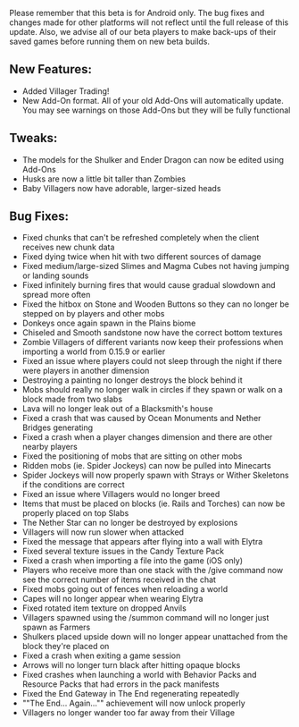 Please remember that this beta is for Android only. The bug fixes and changes made for other platforms will not reflect until the full release of this update. Also, we advise all of our beta players to make back-ups of their saved games before running them on new beta builds.

## **New Features:**

-   Added Villager Trading!
-   New Add-On format. All of your old Add-Ons will automatically update. You may see warnings on those Add-Ons but they will be fully functional

## **Tweaks:**

-   The models for the Shulker and Ender Dragon can now be edited using Add-Ons
-   Husks are now a little bit taller than Zombies
-   Baby Villagers now have adorable, larger-sized heads

## **Bug Fixes:**

-   Fixed chunks that can't be refreshed completely when the client receives new chunk data
-   Fixed dying twice when hit with two different sources of damage 
-   Fixed medium/large-sized Slimes and Magma Cubes not having jumping or landing sounds 
-   Fixed infinitely burning fires that would cause gradual slowdown and spread more often
-   Fixed the hitbox on Stone and Wooden Buttons so they can no longer be stepped on by players and other mobs 
-   Donkeys once again spawn in the Plains biome
-   Chiseled and Smooth sandstone now have the correct bottom textures
-   Zombie Villagers of different variants now keep their professions when importing a world from 0.15.9 or earlier
-   Fixed an issue where players could not sleep through the night if there were players in another dimension
-   Destroying a painting no longer destroys the block behind it
-   Mobs should really no longer walk in circles if they spawn or walk on a block made from two slabs
-   Lava will no longer leak out of a Blacksmith's house
-   Fixed a crash that was caused by Ocean Monuments and Nether Bridges generating 
-   Fixed a crash when a player changes dimension and there are other nearby players
-   Fixed the positioning of mobs that are sitting on other mobs 
-   Ridden mobs (ie. Spider Jockeys) can now be pulled into Minecarts
-   Spider Jockeys will now properly spawn with Strays or Wither Skeletons if the conditions are correct
-   Fixed an issue where Villagers would no longer breed
-   Items that must be placed on blocks (ie. Rails and Torches) can now be properly placed on top Slabs
-   The Nether Star can no longer be destroyed by explosions
-   Villagers will now run slower when attacked
-   Fixed the message that appears after flying into a wall with Elytra
-   Fixed several texture issues in the Candy Texture Pack
-   Fixed a crash when importing a file into the game (iOS only)
-   Players who receive more than one stack with the /give command now see the correct number of items received in the chat
-   Fixed mobs going out of fences when reloading a world
-   Capes will no longer appear when wearing Elytra 
-   Fixed rotated item texture on dropped Anvils
-   Villagers spawned using the /summon command will no longer just spawn as Farmers
-   Shulkers placed upside down will no longer appear unattached from the block they're placed on
-   Fixed a crash when exiting a game session
-   Arrows will no longer turn black after hitting opaque blocks
-   Fixed crashes when launching a world with Behavior Packs and Resource Packs that had errors in the pack manifests
-   Fixed the End Gateway in The End regenerating repeatedly 
-   ""The End… Again…"" achievement will now unlock properly 
-   Villagers no longer wander too far away from their Village